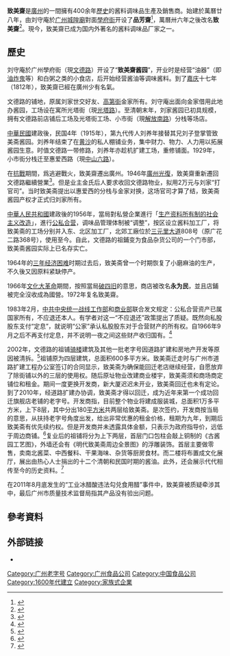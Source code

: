 {{Infobox Company
|company_name = 致美齋
|company_logo = [[File:致美齋logo.jpg|File:致美齋logo.jpg]]
|company_type = 
|company_slogan = 
|foundation = 1600年
|location = {{PRC}},[[廣州市|廣州市]]
|key_people = 劉守庵
|industry= 食品
|GM= 罗瑞山
|revenue= 
|net_income = 
|net_asset = 
|capital = 
|market_value = 
|num_employees = 
|products = [[醬油|醬油]]<br />[[調味料|調味料]]
|homepage = 
}}
'''致美齋'''是[[廣州|廣州]]的一間擁有400余年[[歷史|歷史]]的酱料调味品生產及銷售商。始建於萬曆廿八年，由刘守庵於[[广州|广州]][[廣州都城隍廟|城隍廟]]對面[[文德路|學府街]]开设了'''品芳齋'''<ref>{{Cite web |url=http://news.dayoo.com/guangzhou/gb/content/2005-09/24/content_2235692.htm |title=广州400年老字号"品芳斋"重出江湖 |accessdate=2012-06-20 |work= |publisher=[[信息時報|信息時報]] |date=2005-09-24 |deadurl=yes |archiveurl=https://web.archive.org/web/20160304091658/http://news.dayoo.com/guangzhou/gb/content/2005-09/24/content_2235692.htm |archivedate=2016-03-04 }}</ref>，萬曆卅六年之後改名'''致美齋'''<ref>{{Cite web |url=http://food.southcn.com/c/2011-01/18/content_19374910.htm |title=致美斋的由来： 从“品芳斋”开始的酱园 |accessdate=2012-06-20 |work= |publisher=南方网 |date=2011-01-18 |archive-url=https://web.archive.org/web/20131230232507/http://food.southcn.com/c/2011-01/18/content_19374910.htm |archive-date=2013-12-30 |dead-url=yes }}</ref>。現今，致美齋已成为国内外著名的酱料调味品厂家之一。

== 歷史 ==
刘守庵於广州學府街（現[[文德路|文德路]]）开设了“'''致美齋酱园'''”，开业时是经营“油器”（即[[油炸鬼|油炸鬼]]等）和白粥之类的小食店，后开始经营酱油等调味酱料。到了[[嘉庆|嘉庆]]十七年（1812年），致美齋已經在廣州少有名氣。

文德路的铺地，原属刘家世交好友、[[高第街|高第街]]金家所有。刘守庵出面向金家借用此地办酱园，工场设在寓所光塔街（現[[光塔路|光塔路]]）。至清朝末年，刘家酱园已初具规模，拥有文德路前店铺后工场及光塔街工场、小市街（現[[解放路_(广州市)|解放南路]]）分栈等场店。

[[中華民國|中華民國]]建政後，民国4年（1915年），第九代传人刘养年接替其兄刘子登掌管致美斋酱园。刘养年结束了在[[黄沙_(广州)|黄沙]]的私人棚铺业务，集中财力、物力、人力用以拓展酱园生意。时值文德路一带修路，刘养年亦趁机扩建工场，重修铺面。1929年，小市街分栈迁至惠爱西路（現[[中山路_(廣州)|中山六路]]）。

在[[抗日戰爭|抗戰]]期間，爲逃避戰火，致美齋遷出廣州。1946年[[廣州光復|廣州光復]]，致美齋重新遷回文德路繼續營業<ref>{{cite web|title=致美斋调味食品厂|url=http://www.cantonbrand.com/Company/info.aspx?id=76&cn=2012年6月2日}}{{dead link|date=2018年4月 |bot=InternetArchiveBot |fix-attempted=yes }}</ref>。但是业主金氏后人要求收回文德路物业，拟用2万元与刘家“打官司”。当时致美斋提出以惠爱西的分栈与金家对换，这场官司才算了结，致美斋酱园产权才正式归刘家所有。

[[中華人民共和國|中華人民共和國]]建政後的1956年，當局對私營企業進行「[[生产资料所有制的社会主义改造|生产资料所有制的社会主义改造]]」，進行[[公私合营|公私合营]]，调味品管理体制被“调整”，按区设立酱料加工厂，将致美斋的工场分别并入东、北区加工厂，北郊工廠位於[[三元里大道|三元里大道]]808号（原广花二路368号），使用至今。自此，文德路的祖鋪变为食品杂货公司的一个门市部，致美斋酱园实际上已名存实亡。

1964年的[[三年经济困难|三年经济困难]]时期过去后，致美斋曾一个时期恢复了小磨麻油的生产，不久後又因原料紧缺停产。

1966年[[文化大革命|文化大革命]]期間，按照當局[[破四旧|破四旧]]的意思，商店被改名'''永为民'''，並且店鋪被完全沒收成為國營。1972年复名致美齋。

1983年2月，[[中共中央统一战线工作部|中共中央统一战线工作部]]和[[中华人民共和国商业部|商业部]]联合发文规定：公私合营资产已属国家所有，不应退还本人。有学者对这一“不应退还”政策提出了质疑。既然向私股股东支付“定息”，就说明“公家”承认私股股东对于合营财产的所有权。自1966年9月之后不再支付定息，并不说明一夜之间这些财产收归国有。<ref>{{cite news|url=http://blog.caijing.com.cn/expert_article-151576-37033.shtml|title=历史视角下的王老吉纷争——公私合营法律后遗症的一个例子|date=2012-06-13|publisher=财经网|accessdate=2012-09-04|deadurl=yes|archiveurl=https://web.archive.org/web/20120902015834/http://blog.caijing.com.cn/expert_article-151576-37033.shtml|archivedate=2012-09-02}}</ref>

2002年，文德路的祖铺[[骑楼|骑楼]]建筑及其他一批老字号因道路扩建和房地产开发等原因被清拆。<ref>{{cite news |url=http://www.gzlib.gov.cn/shequ_info/ndgz/NDGZDetail.do?id=341928 |title=广州名片·老字号系列 第068期 致美斋 一份穿越四百年的酱香记忆 |date=2011-03-23 |work=南方都市报 |publisher=广州图书馆 |accessdate=2012-09-04 |deadurl=yes |archiveurl=https://web.archive.org/web/20110522005955/http://www.gzlib.gov.cn/shequ_info/ndgz/NDGZDetail.do?id=341928 |archivedate=2011-05-22 }}</ref>祖铺原为四层建筑，总面积600多平方米。致美斋迁走时与广州市道路扩建工程办公室签订的合同显示，致美斋为确保能回迁老店继续经营，自愿放弃了除街铺以外的三层的使用权。随后原址物业改建商业楼宇，致美斋须和商场商定铺位和租金。期间一度更换开发商，新大厦迟迟未开业，致美斋回迁也未有定论。到了2010年，经道路扩建办协调，致美斋才得以回迁，成为近年来第一个成功回迁旗舰店老铺的老字号。开发商指，目前整个物业将建成服装城，总面积1万多平方米，上下8层，其中分出180[[平方米|平方米]]共两层给致美斋。是次签约，开发商按当局的意思，从扶持老字号角度出发，给出非常优惠的租金价格，租期为九年，到期后致美斋有优先续约权。但是开发商并未透露具体金额，只表示为政府指导价，远低于周边商铺。<ref>{{cite news|url=http://gcontent.oeeee.com/1/a0/1a0a283bfe7c549d/Blog/eac/b92442.html|title=致美斋老铺回迁中山四|date=2011-06-24|work=南方都市报|accessdate=2012-09-04}}{{dead link|date=2018年4月 |bot=InternetArchiveBot |fix-attempted=yes }}</ref>复业后的祖铺将分为上下两层，首层门口包柱会敲上铜制的《古酱园工艺图》，外墙还会有《明代致美斋周边全景图》的浮雕装饰。首层主要做零售，卖南北酱菜、中西餐料、干果海味、杂货等厨房食材。而二楼将布置成文化展厅，展出由热心人士捐出的十二个清朝和民国时期的酱油。此外，还会展示代代相传至今的历史资料。<ref>{{cite news|url=http://news.xkb.com.cn/guangzhou/2011/0624/143943.html|title=辗转九年致美斋国庆前后回迁 老广追忆打酱油|date=2011-06-24|work=新快报|accessdate=2012-09-04}}{{dead link|date=2018年4月 |bot=InternetArchiveBot |fix-attempted=yes }}</ref>

在2011年8月底发生的“工业冰醋酸违法勾兑食用醋”事件中，致美齋被质疑牵涉其中，最后广州市质量技术监督局指其产品没有验出问题。

== 參考資料 ==
{{reflist|2}}

== 外部链接 ==
* {{sinaweibo|zhimeizhaijiangyuan|致美斋酱园}}

{{廣州}}
[[Category:广州老字号|Category:广州老字号]]
[[Category:广州食品公司|Category:广州食品公司]]
[[Category:中国食品公司|Category:中国食品公司]]
[[Category:1600年代建立|Category:1600年代建立]]
[[Category:家族式企業|Category:家族式企業]]
